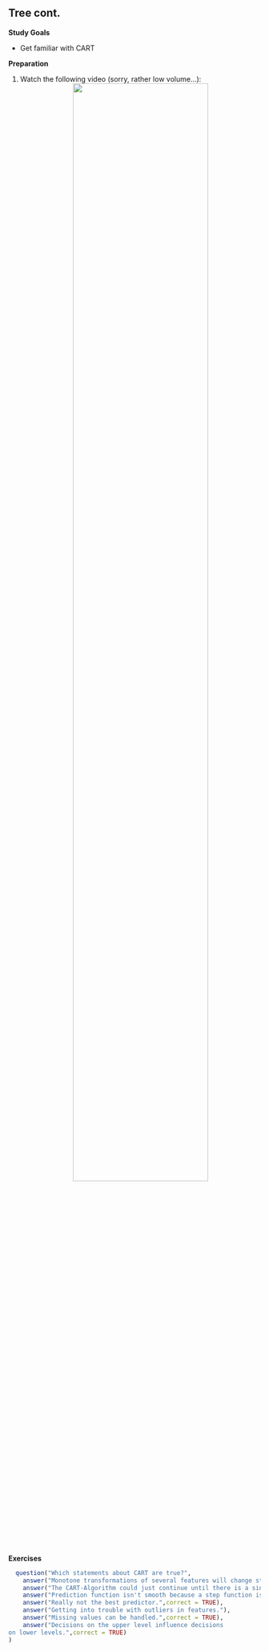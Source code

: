 ## Tree cont.

**Study Goals**

- Get familiar with CART

**Preparation**

1.  Watch the following video  (sorry, rather low volume...):
    <center>
    ![](https://www.youtube.com/watch?v=pFWVIGPpupk&t=0s&index=3&list=PLMyWaJl2LoXyhFvMjtbBGs0Pi8khHbKm3){width="75%"}
    </center>


**Exercises**

```r
  question("Which statements about CART are true?",
    answer("Monotone transformations of several features will change structure of the tree."),
    answer("The CART-Algorithm could just continue until there is a single observation in each node.",correct = TRUE),
    answer("Prediction function isn't smooth because a step function is fftted.",correct = TRUE),
    answer("Really not the best predictor.",correct = TRUE),
    answer("Getting into trouble with outliers in features."),
    answer("Missing values can be handled.",correct = TRUE),
    answer("Decisions on the upper level influence decisions
on lower levels.",correct = TRUE)
)
```